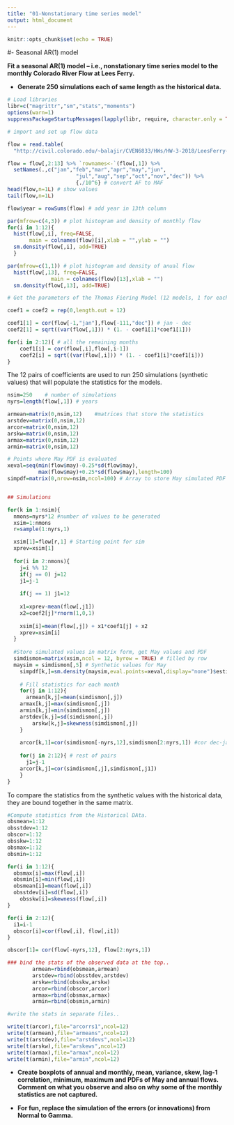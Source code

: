 ```yaml
---
title: "01-Nonstationary time series model"
output: html_document
---
```


```r
knitr::opts_chunk$set(echo = TRUE)
```

#- Seasonal AR(1) model

**Fit a seasonal AR(1) model – i.e., nonstationary time series model to the monthly Colorado River Flow at Lees Ferry.**


* **Generate 250 simulations each of same length as the historical data.**

```r

# Load libraries
libr=c("magrittr","sm","stats","moments")
options(warn=1)
suppressPackageStartupMessages(lapply(libr, require, character.only = TRUE))

```

```r
# import and set up flow data

flow = read.table(
  "http://civil.colorado.edu/~balajir/CVEN6833/HWs/HW-3-2018/LeesFerry-monflows-1906-2016.txt")

flow = flow[,2:13] %>% `rownames<-`(flow[,1]) %>%
  setNames(.,c("jan","feb","mar","apr","may","jun",
                      "jul","aug","sep","oct","nov","dec")) %>%
                      {./10^6} # convert AF to MAF
head(flow,n=1L) # show values
tail(flow,n=1L)

flow$year = rowSums(flow) # add year in 13th column

par(mfrow=c(4,3)) # plot histogram and density of monthly flow
for(i in 1:12){
  hist(flow[,i], freq=FALSE,
       main = colnames(flow)[i],xlab = "",ylab = "")
  sm.density(flow[,i], add=TRUE)
  }
```
```r
par(mfrow=c(1,1)) # plot histogram and density of anual flow
  hist(flow[,13], freq=FALSE,
              main = colnames(flow)[13],xlab = "")
  sm.density(flow[,13], add=TRUE)

```
```r
# Get the parameters of the Thomas Fiering Model (12 models, 1 for each transition)

coef1 = coef2 = rep(0,length.out = 12)

coef1[1] = cor(flow[-1,"jan"],flow[-111,"dec"]) # jan - dec
coef2[1] = sqrt((var(flow[,1])) * (1. - coef1[1]*coef1[1]))

for(i in 2:12){ # all the remaining months
    coef1[i] = cor(flow[,i],flow[,i-1])
    coef2[i] = sqrt((var(flow[,i])) * (1. - coef1[i]*coef1[i]))
}
```

The 12 pairs of coefficients are used to run 250 simulations (synthetic values) that will populate the statistics for the models. 

```r

nsim=250	# number of simulations
nyrs=length(flow[,1]) # years 

armean=matrix(0,nsim,12)	#matrices that store the statistics
arstdev=matrix(0,nsim,12)
arcor=matrix(0,nsim,12)
arskw=matrix(0,nsim,12)
armax=matrix(0,nsim,12)
armin=matrix(0,nsim,12)

# Points where May PDF is evaluated 
xeval=seq(min(flow$may)-0.25*sd(flow$may),
          max(flow$may)+0.25*sd(flow$may),length=100)
simpdf=matrix(0,nrow=nsim,ncol=100) # Array to store May simulated PDF


## Simulations

for(k in 1:nsim){ 
  nmons=nyrs*12	#number of values to be generated
  xsim=1:nmons
  r=sample(1:nyrs,1)

  xsim[1]=flow[r,1] # Starting point for sim
  xprev=xsim[1]
  
  for(i in 2:nmons){
    j=i %% 12
    if(j == 0) j=12
    j1=j-1
    
    if(j == 1) j1=12
    
    x1=xprev-mean(flow[,j1])
    x2=coef2[j]*rnorm(1,0,1)
    
    xsim[i]=mean(flow[,j]) + x1*coef1[j] + x2
    xprev=xsim[i]
  }
  
  #Store simulated values in matrix form, get May values and PDF
  simdismon=matrix(xsim,ncol = 12, byrow = TRUE) # filled by row
  maysim = simdismon[,5] # Synthetic values for May
	simpdf[k,]=sm.density(maysim,eval.points=xeval,display="none")$estimate
	
	# Fill statistics for each month
	for(j in 1:12){
	  armean[k,j]=mean(simdismon[,j])
    armax[k,j]=max(simdismon[,j])
    armin[k,j]=min(simdismon[,j])
    arstdev[k,j]=sd(simdismon[,j])
		arskw[k,j]=skewness(simdismon[,j])
	}
	
	arcor[k,1]=cor(simdismon[-nyrs,12],simdismon[2:nyrs,1]) #cor dec-jan
	
	for(j in 2:12){ # rest of pairs
	  j1=j-1
    arcor[k,j]=cor(simdismon[,j],simdismon[,j1])
	}
}
```

To compare the statistics from the synthetic values with the historical data, they are bound together in the same matrix.

```r
#Compute statistics from the Historical DAta.
obsmean=1:12
obsstdev=1:12
obscor=1:12
obsskw=1:12
obsmax=1:12
obsmin=1:12

for(i in 1:12){
  obsmax[i]=max(flow[,i])
  obsmin[i]=min(flow[,i])
  obsmean[i]=mean(flow[,i])
  obsstdev[i]=sd(flow[,i])
	obsskw[i]=skewness(flow[,i])
}

for(i in 2:12){
  i1=i-1
  obscor[i]=cor(flow[,i], flow[,i1])
}

obscor[1]= cor(flow[-nyrs,12], flow[2:nyrs,1])

### bind the stats of the observed data at the top..
        armean=rbind(obsmean,armean)
        arstdev=rbind(obsstdev,arstdev)
        arskw=rbind(obsskw,arskw)
        arcor=rbind(obscor,arcor)
        armax=rbind(obsmax,armax)
        armin=rbind(obsmin,armin)

#write the stats in separate files..

write(t(arcor),file="arcorrs1",ncol=12)
write(t(armean),file="armeans",ncol=12)
write(t(arstdev),file="arstdevs",ncol=12)
write(t(arskw),file="arskews",ncol=12)
write(t(armax),file="armax",ncol=12)
write(t(armin),file="armin",ncol=12)
```

* **Create boxplots of annual and monthly, mean, variance, skew, lag-1 correlation, minimum, maximum and PDFs of May and annual flows. Comment on what you observe and also on why some of the monthly statistics are not captured.**

* **For fun, replace the simulation of the errors (or innovations) from Normal to Gamma.**
